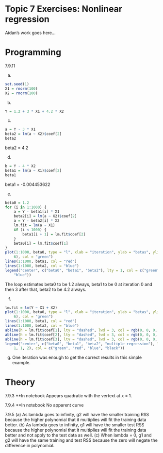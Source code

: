# Topic 7 Exercises: Nonlinear regression

Aidan's work goes here...

# Programming

7.9.11

(a)
```r
set.seed(1)
X1 = rnorm(100)
X2 = rnorm(100)
```

(b)
```r
Y = 1.2 + 3 * X1 + 4.2 * X2
```

(c)
```r
a = Y - 3 * X1
beta2 = lm(a ~ X2)$coef[2]
beta2
```
beta2 = 4.2

(d)
```r
b = Y - 4 * X2
beta1 = lm(a ~ X1)$coef[2]
beta1
```
beta1 = -0.004453622  

(e)
```r
beta0 = 1.2
for (i in 1:1000) {
    a = Y - beta1[i] * X1
    beta2[i] = lm(a ~ X2)$coef[2]
    a = Y - beta2[i] * X2
    lm.fit = lm(a ~ X1)
    if (i < 1000) {
        beta1[i + 1] = lm.fit$coef[2]
    }
    beta0[i] = lm.fit$coef[1]
}
plot(1:1000, beta0, type = "l", xlab = "iteration", ylab = "betas", ylim = c(-1, 
    6), col = "green")
lines(1:1000, beta1, col = "red")
lines(1:1000, beta2, col = "blue")
legend("center", c("beta0", "beta1", "beta2"), lty = 1, col = c("green", "red", 
    "blue"))
```
The loop estimates beta0 to be 1.2 always, beta1 to be 0 at iteration 0 and then 3 after that, beta2 to be 4.2 always.

(f)
```r
lm.fit = lm(Y ~ X1 + X2)
plot(1:1000, beta0, type = "l", xlab = "iteration", ylab = "betas", ylim = c(-1, 
    6), col = "green")
lines(1:1000, beta1, col = "red")
lines(1:1000, beta2, col = "blue")
abline(h = lm.fit$coef[1], lty = "dashed", lwd = 3, col = rgb(0, 0, 0, alpha = 0.4))
abline(h = lm.fit$coef[2], lty = "dashed", lwd = 3, col = rgb(0, 0, 0, alpha = 0.4))
abline(h = lm.fit$coef[3], lty = "dashed", lwd = 3, col = rgb(0, 0, 0, alpha = 0.4))
legend("center", c("beta0", "beta1", "beta2", "multiple regression"), lty = c(1, 
    1, 1, 2), col = c("green", "red", "blue", "black"))
```

(g)
One iteration was enough to get the correct results in this simple example.

# Theory 

7.9.3
**In notebook
Appears quadratic with the vertext at x = 1.

7.9.4
**In notebook
No apparent curve

7.9.5
(a) As lambda goes to infinity, g2 will have the smaller training RSS because the higher polynomial that it multiplies will fit the training data better.
(b) As lambda goes to infinity, g1 will have the smaller test RSS because the higher polynomial that it multiplies will fit the training data better and not apply to the test data as well.
(c) When lambda = 0, g1 and g2 will have the same training and test RSS because the zero will negate the difference in polynomial.
